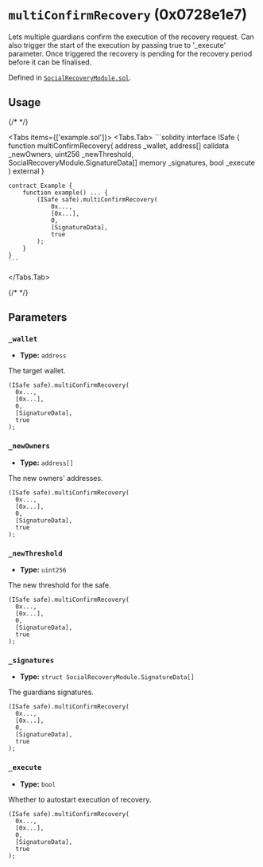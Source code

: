




# `multiConfirmRecovery` (0x0728e1e7)



Lets multiple guardians confirm the execution of the recovery request.
Can also trigger the start of the execution by passing true to '_execute' parameter.
Once triggered the recovery is pending for the recovery period before it can be finalised.




Defined in [`SocialRecoveryModule.sol`](https://github.com/safe-global/safe-modules/tree/recovery/v0.1.0/modules/recovery/contracts/generated-markups/candide-contracts/contracts/modules/social_recovery/SocialRecoveryModule.sol#Lundefined).


## Usage

{/* <!-- vale off --> */}

<Tabs items={['example.sol']}>
  <Tabs.Tab>
    ```solidity
    interface ISafe {
        function multiConfirmRecovery(
            address _wallet,
            address[] calldata _newOwners,
            uint256 _newThreshold,
            SocialRecoveryModule.SignatureData[] memory _signatures,
            bool _execute
        ) external
    }

    contract Example {
        function example() ... {
            (ISafe safe).multiConfirmRecovery(
                0x...,
                [0x...],
                0,
                [SignatureData],
                true
            );
        }
    }
    ```
  </Tabs.Tab>
</Tabs>

{/* <!-- vale on --> */}



## Parameters

### `_wallet`

  - **Type:** `address`

  The target wallet.

  ```solidity focus=2
  (ISafe safe).multiConfirmRecovery(
    0x...,
    [0x...],
    0,
    [SignatureData],
    true
  );
  ```


### `_newOwners`

  - **Type:** `address[]`

  The new owners' addresses.

  ```solidity focus=3
  (ISafe safe).multiConfirmRecovery(
    0x...,
    [0x...],
    0,
    [SignatureData],
    true
  );
  ```


### `_newThreshold`

  - **Type:** `uint256`

  The new threshold for the safe.

  ```solidity focus=4
  (ISafe safe).multiConfirmRecovery(
    0x...,
    [0x...],
    0,
    [SignatureData],
    true
  );
  ```


### `_signatures`

  - **Type:** `struct SocialRecoveryModule.SignatureData[]`

  The guardians signatures.

  ```solidity focus=5
  (ISafe safe).multiConfirmRecovery(
    0x...,
    [0x...],
    0,
    [SignatureData],
    true
  );
  ```


### `_execute`

  - **Type:** `bool`

  Whether to autostart execution of recovery.

  ```solidity focus=6
  (ISafe safe).multiConfirmRecovery(
    0x...,
    [0x...],
    0,
    [SignatureData],
    true
  );
  ```





